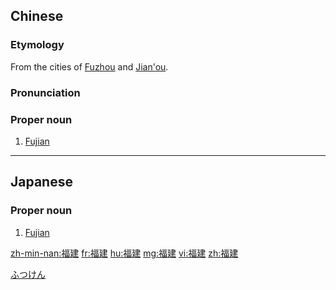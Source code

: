 ==Chinese==
{{zh-forms|[[Fuzhou]]<br>([[福州]])|[[Jian'ou]]<br>([[建甌]])}}
{{wikipedia|lang=zh}}

===Etymology===
From the cities of [[Fuzhou]] and [[Jian'ou]].

===Pronunciation===
{{zh-pron
|m=Fújiàn
|c=fuk1 gin3
|md=Hók-gióng
|mn=Hok-kiàn
|h=pfs=Fuk-kien
|cat=pn
}}

===Proper noun===
{{zh-proper noun}}

# [[Fujian]]

{{zh-cat|Provinces of China}}

----

==Japanese==
{{ja-kanjitab|ふく|k1=ふっ|けん|yomi=o}}

===Proper noun===
{{ja-pos|proper|ふっけん}}

# [[Fujian]]

[[Category:ja:Provinces of China|ふつけん]]

[[zh-min-nan:福建]]
[[fr:福建]]
[[hu:福建]]
[[mg:福建]]
[[vi:福建]]
[[zh:福建]]